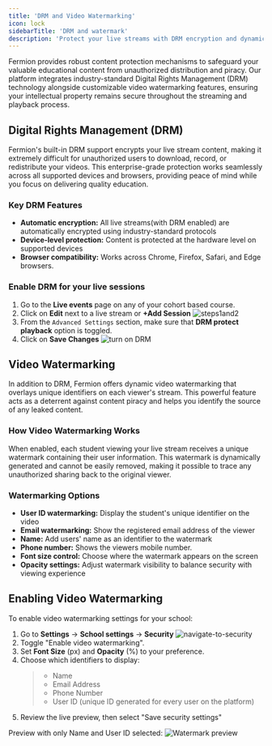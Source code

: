 ```yaml
---
title: 'DRM and Video Watermarking'
icon: lock
sidebarTitle: 'DRM and watermark'
description: 'Protect your live streams with DRM encryption and dynamic video watermarking to prevent unauthorized access and content piracy.'
---
```


Fermion provides robust content protection mechanisms to safeguard your valuable educational content from unauthorized distribution and piracy. Our platform integrates industry-standard Digital Rights Management (DRM) technology alongside customizable video watermarking features, ensuring your intellectual property remains secure throughout the streaming and playback process.

## Digital Rights Management (DRM)

Fermion's built-in DRM support encrypts your live stream content, making it extremely difficult for unauthorized users to download, record, or redistribute your videos. This enterprise-grade protection works seamlessly across all supported devices and browsers, providing peace of mind while you focus on delivering quality education.

### Key DRM Features

-   **Automatic encryption:** All live streams(with DRM enabled) are automatically encrypted using industry-standard protocols
-   **Device-level protection:** Content is protected at the hardware level on supported devices
-   **Browser compatibility:** Works across Chrome, Firefox, Safari, and Edge browsers.

### Enable DRM for your live sessions

1. Go to the **Live events** page on any of your cohort based course.
2. Click on **Edit** next to a live stream or **+Add Session**
   ![steps1and2](https://67d6ad5ef66ee0901532fd2f.storage.fermion.app/public-uncached/object-store-public-files/uploads/02-10-2025/Arc_zbT8lOIE8f.sgwbuo.png)
3. From the `Advanced Settings` section, make sure that **DRM protect playback** option is toggled.
4. Click on **Save Changes**
   ![turn on DRM](https://67d6ad5ef66ee0901532fd2f.storage.fermion.app/public-uncached/object-store-public-files/uploads/02-10-2025/Arc_UlpbU4rjPu.dtdivl.jpg)

## Video Watermarking

In addition to DRM, Fermion offers dynamic video watermarking that overlays unique identifiers on each viewer's stream. This powerful feature acts as a deterrent against content piracy and helps you identify the source of any leaked content.

### How Video Watermarking Works

When enabled, each student viewing your live stream receives a unique watermark containing their user information. This watermark is dynamically generated and cannot be easily removed, making it possible to trace any unauthorized sharing back to the original viewer.

### Watermarking Options

-   **User ID watermarking:** Display the student's unique identifier on the video
-   **Email watermarking:** Show the registered email address of the viewer
-   **Name:** Add users' name as an identifier to the watermark
-   **Phone number:** Shows the viewers mobile number.
-   **Font size control:** Choose where the watermark appears on the screen
-   **Opacity settings:** Adjust watermark visibility to balance security with viewing experience

## Enabling Video Watermarking

To enable video watermarking settings for your school:

1. Go to **Settings** → **School settings** → **Security**
   ![navigate-to-security](https://67d6ad5ef66ee0901532fd2f.storage.fermion.app/public-uncached/object-store-public-files/uploads/02-10-2025/Arc_GS0mZUYwH6.tzjfzv.jpg)
2. Toggle "Enable video watermarking".
3. Set **Font Size** (px) and **Opacity** (%) to your preference.
4. Choose which identifiers to display:
    > - Name
    > - Email Address
    > - Phone Number
    > - User ID (unique ID generated for every user on the platform)
5. Review the live preview, then select "Save security settings"

Preview with only Name and User ID selected:
![Watermark preview](https://67d6ad5ef66ee0901532fd2f.storage.fermion.app/public-uncached/object-store-public-files/uploads/11-09-2025/video-watermark.mqethn.png)

